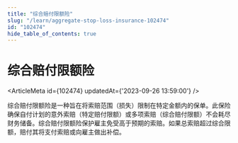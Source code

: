 ```yaml
---
title: "综合赔付限额险"
slug: "/learn/aggregate-stop-loss-insurance-102474"
id: "102474"
hide_table_of_contents: true
---
```



# 综合赔付限额险

<ArticleMeta id={102474} updatedAt={'2023-09-26 13:59:00'} />
<div className='border-solid border-b border-t-0 my-4 border-[var(--ifm-color-gray-300)]' />

综合赔付限额险是一种旨在将索赔范围（损失）限制在特定金额内的保单。此保险确保自付计划的意外索赔（特定赔付限额）或多项索赔（综合赔付限额）不会耗尽财务储备。综合赔付限额险保护雇主免受高于预期的索赔。如果总索赔超过综合限额，赔付其将支付索赔或向雇主做出补偿。

